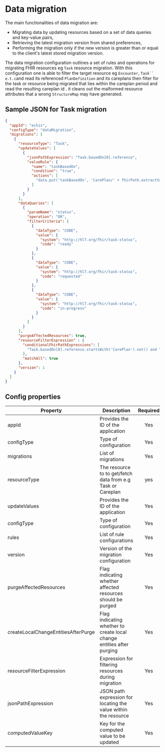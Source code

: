 # Data migration


The main functionalities of data migration are:
- Migrating data by updating resources based on a set of data queries and key-value pairs,
- Retrieving the latest migration version from shared preferences,
- Performing the migration only if the new version is greater than or equal to the client's latest stored migration version.

The data migration configuration outlines a set of rules and operations for migrating FHIR resources eg `Task` resource migration. With this configuration one is able to filter the target resource eg `Encounter`, `Task`` e.t.c`and  read its referenced `PlanDefinition` and its careplans then filter for the task or resource being migrated that lies within the careplan period and read the resulting careplan id . it cleans out the malformed resource attributes that a wrong `StructureMap` may have generated.

## Sample JSON for Task migration
```json
{
  "appId": "echis",
  "configType": "dataMigration",
  "migrations": [
    {
      "resourceType": "Task",
      "updateValues": [
        {
          "jsonPathExpression": "Task.basedOn[0].reference",
          "valueRule": {
            "name": "taskBasedOn",
            "condition": "true",
            "actions": [
              "data.put('taskBasedOn', 'CarePlan/' + fhirPath.extractValue(Task, 'Task.basedOn[0].reference') )"
            ]
          }
        }
      ],
      "dataQueries": [
        {
          "paramName": "status",
          "operation": "OR",
          "filterCriteria": [
            {
              "dataType": "CODE",
              "value": {
                "system": "http://hl7.org/fhir/task-status",
                "code": "ready"
              }
            },
            {
              "dataType": "CODE",
              "value": {
                "system": "http://hl7.org/fhir/task-status",
                "code": "requested"
              }
            },
            {
              "dataType": "CODE",
              "value": {
                "system": "http://hl7.org/fhir/task-status",
                "code": "in-progress"
              }
            }
          ]
        }
      ],
      "purgeAffectedResources": true,
      "resourceFilterExpression" : {
        "conditionalFhirPathExpressions": [
          "Task.basedOn[0].reference.startsWith('CarePlan').not() and Task.basedOn[0].reference.startsWith('PlanDefinition').not()"
        ],
        "matchAll": true
      },
      "version": 1
    }
  ]
}
```

## Config properties
|Property | Description | Required | Default |
|--|--|:--:|:--:|
appId | Provides the ID of the application | Yes | |
configType | Type of configuration | Yes | dataMigration |
migrations | List of migrations | Yes | |
resourceType | The resource to to get/fetch data from e.g Task or Careplan | yes | |
updateValues | Provides the ID of the application | Yes | |
configType | Type of configuration | Yes | dataMigration |
rules | List of rule configurations | Yes | |
version | Version of the migration configuration| Yes | |
purgeAffectedResources | Flag indicating whether affected resources should be purged | Yes | false |
createLocalChangeEntitiesAfterPurge | Flag indicating whether to create local change entities after purging | Yes | true |
resourceFilterExpression | Expression for filtering resources during migration | Yes |  |
jsonPathExpression | JSON path expression for locating the value within the resource | Yes |  |
computedValueKey | Key for the computed value to be updated | Yes | |
